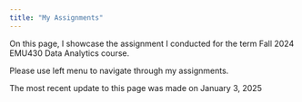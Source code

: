 ```yaml
---
title: "My Assignments"
---
```


On this page, I showcase the assignment I conducted for the term Fall 2024 EMU430 Data Analytics course.

Please use left menu to navigate through my assignments.

The most recent update to this page was made on January 3, 2025
